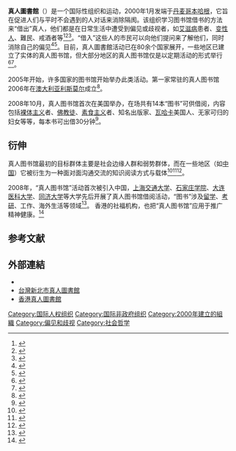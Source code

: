'''真人圖書館'''（{{lang-en|The Human Library}}）是一个国际性组织和运动，2000年1月发端于[[丹麦|丹麦]][[哥本哈根|哥本哈根]]，它旨在促进人们与平时不会遇到的人对话来消除隔阂。该组织学习图书馆借书的方法来“借出”真人，他们都是在日常生活中遭受到偏见或歧视者，如[[艾滋病|艾滋病]]患者、[[变性人|变性人]]、難民、戒酒者等<ref>{{cite news|accessdate=2018-07-09|title=The Human Library Organisation replaces pages with people|url=https://www.economist.com/prospero/2017/11/03/the-human-library-organisation-replaces-pages-with-people|newspaper=The Economist|archive-date=2020-08-08|archive-url=https://web.archive.org/web/20200808100929/https://www.economist.com/prospero/2017/11/03/the-human-library-organisation-replaces-pages-with-people|dead-url=no}}</ref><ref>{{cite web|first1=Mark|last1=Rice-Oxley|accessdate=2018-07-09|title=My day as Depression, a book at the Human Library|url=https://www.theguardian.com/society/shortcuts/2012/apr/08/depression-book-human-library|date=8 April 2012|website=The Guardian|archive-date=2018-07-10|archive-url=https://web.archive.org/web/20180710010228/https://www.theguardian.com/society/shortcuts/2012/apr/08/depression-book-human-library|dead-url=no}}</ref><ref>{{cite news|accessdate=2018-07-09|title=The best way to preserve the Welfare State is to reinvent it|url=https://www.bigissue.com/latest/john-bird-the-best-way-to-preserve-the-welfare-state-is-to-reinvent-it/|newspaper=The Big Issue|date=9 July 2018|archive-date=2018-07-10|archive-url=https://web.archive.org/web/20180710011022/https://www.bigissue.com/latest/john-bird-the-best-way-to-preserve-the-welfare-state-is-to-reinvent-it/|dead-url=no}}</ref>。“借入”这些人的市民可以向他们提问来了解他们，同时消除自己的偏见<ref name="wellcome">{{cite news|accessdate=2018-07-09|title=Human Library|url=https://wellcomecollection.org/events/human-library-0|date=18 August 2016|website=Wellcome Collection|archive-url=https://web.archive.org/web/20180709153904/https://wellcomecollection.org/events/human-library-0|archive-date=2018-07-09|dead-url=yes}}</ref><ref name=Shoaff2016>{{cite web|url=http://www.upworthy.com/check-out-a-human-library-where-you-borrow-people-instead-of-books|title=Check out a human library, where you borrow people instead of books.|last=Shoaff|first=Morgan|website=UpWorthy|publisher=Cloud Tiger Media|date=18 February 2016|access-date=26 April 2017|archive-date=2021-02-26|archive-url=https://web.archive.org/web/20210226040750/https://www.upworthy.com/check-out-a-human-library-where-you-borrow-people-instead-of-books|dead-url=no}}</ref>。目前，真人圖書館活动已在80余个国家展开，一些地区已建立了实体的真人图书馆，但大部分地区的真人图书馆仅是以定期活动的形式举行<ref name="rd">{{cite news|accessdate=2018-07-09|title=The Human Library: Where the "Books" are People|url=https://www.rd.com/culture/human-library/|newspaper=Reader's Digest|date=2 October 2017|first=Meghan|last=Jones|archive-date=2020-04-17|archive-url=https://web.archive.org/web/20200417094247/https://www.rd.com/culture/human-library/|dead-url=no}}</ref><ref>{{cite news|accessdate=2018-07-09|title=Shropshire Libraries to host Human Library events to challenge stigma|url=http://shropshire.gov.uk/news/2017/12/human-library-events/|newspaper=Shropshire Council Newsroom|date=7 December 2017|archive-date=2018-07-10|archive-url=https://web.archive.org/web/20180710040646/http://shropshire.gov.uk/news/2017/12/human-library-events/|dead-url=no}}</ref>。

2005年开始，许多国家的图书馆开始举办此类活动。第一家常驻的真人图书馆2006年在[[澳大利亚|澳大利亚]][[利斯莫尔_(新南威尔士州)|利斯莫尔]]成立<ref name=Peveto2017>{{cite web|last1=Peveto|first1=Kyle|title=Human Library connects the inquisitive with 'living books'|url=http://www.theadvocate.com/baton_rouge/entertainment_life/article_d5b65a9a-2610-11e7-9246-03aa29b3ef61.html|website=The Advocate|accessdate=26 April 2017|archive-date=2018-07-10|archive-url=https://web.archive.org/web/20180710101901/https://www.theadvocate.com/baton_rouge/entertainment_life/article_d5b65a9a-2610-11e7-9246-03aa29b3ef61.html|dead-url=no}}</ref>。

2008年10月，真人图书馆首次在美国举办，在场共有14本“图书”可供借阅，内容包括[[裸体主义|裸体主义]]者、[[佛教徒|佛教徒]]、[[素食主义|素食主义]]者、知名出版家、[[瓦哈卡|瓦哈卡]]美国人、无家可归的妇女等等，每本书可出借30分钟<ref>{{Cite web |url=https://www.ixueshu.com/document/fec950e8d9bcac1e318947a18e7f9386.html |title=开发读者知识资源的新模式:真人图书馆_爱学术 |access-date=2018-08-05 |archive-date=2018-08-05 |archive-url=https://web.archive.org/web/20180805083007/https://www.ixueshu.com/document/fec950e8d9bcac1e318947a18e7f9386.html |dead-url=no }}</ref>。

==衍伸==
真人图书馆最初的目标群体主要是社会边缘人群和弱势群体，而在一些地区（如[[中华人民共和国|中国]]）它被衍生为一种面对面沟通交流的知识阅读方式与载体<ref>{{Cite web |url=http://www.wanfangdata.com.cn/details/detail.do?_type=perio&id=ddkg201708020 |title=真人图书馆. 当代矿工, 2017(6). |access-date=2018-08-05 |archive-date=2018-08-05 |archive-url=https://web.archive.org/web/20180805084248/http://www.wanfangdata.com.cn/details/detail.do?_type=perio&id=ddkg201708020 |dead-url=no }}</ref><ref>{{Cite web |url=https://www.ixueshu.com/document/f5dc89ea17b058ef318947a18e7f9386.html |title=凌美秀. 真人图书馆,还能走多远. 高校图书馆工作, 2013, 33(4):94-96. |access-date=2018-08-05 |archive-url=https://web.archive.org/web/20180805085946/https://www.ixueshu.com/document/f5dc89ea17b058ef318947a18e7f9386.html |archive-date=2018-08-05 |dead-url=yes }}</ref><ref>{{Cite web |url=https://www.ixueshu.com/document/41d6b74d568a08cf318947a18e7f9386.html |title=程水英. 真人图书馆发展过程探析. 新世纪图书馆, 2011(9):53-54. |access-date=2018-08-05 |archive-date=2018-08-05 |archive-url=https://web.archive.org/web/20180805112553/https://www.ixueshu.com/document/41d6b74d568a08cf318947a18e7f9386.html |dead-url=no }}</ref>。

2008年，“真人图书馆”活动首次被引入中国，[[上海交通大学|上海交通大学]]、[[石家庄学院|石家庄学院]]、[[大连医科大学|大连医科大学]]、[[同济大学|同济大学]]等大学先后开展了真人图书馆借阅活动，“图书”涉及[[留学|留学]]、[[考研|考研]]、工作、海外生活等领域<ref>{{Cite web |url=https://www.ixueshu.com/document/951cdc4b6adc83db318947a18e7f9386.html |title=张真一. 真人图书馆在我国的发展瓶颈与对策. 图书与情报, 2014(4):132-135. |access-date=2018-08-05 |archive-date=2018-08-05 |archive-url=https://web.archive.org/web/20180805082932/https://www.ixueshu.com/document/951cdc4b6adc83db318947a18e7f9386.html |dead-url=no }}</ref>。 香港的社福机构，也把“真人图书馆”应用于推广精神健康。<ref>{{Cite journal |last=关 |first=志健 |date=2020 |title=A Qualitative Inquiry into the Human Library Approach: Facilitating Social Inclusion and Promoting Recovery |url=https://www.ncbi.nlm.nih.gov/pmc/articles/PMC7246815/ |journal=international journal of environmental research and public health}}</ref>

==参考文献==
{{reflist}}

==外部連結==
*{{Official website|humanlibrary.org}}
*[http://activity2.library.ntpc.net.tw/ 台灣新北市真人圖書館] {{Wayback|url=http://activity2.library.ntpc.net.tw/ |date=20210122213751 }} 
*[http://www.breakazine.com/#!humanlibraryhk/cw6n 香港真人圖書館] {{Wayback|url=http://www.breakazine.com/#!humanlibraryhk/cw6n |date=20210120164225 }} 

[[Category:国际人权组织|Category:国际人权组织]]
[[Category:国际非政府组织|Category:国际非政府组织]]
[[Category:2000年建立的組織|Category:2000年建立的組織]]
[[Category:偏见和歧视|Category:偏见和歧视]]
[[Category:社会哲学|Category:社会哲学]]